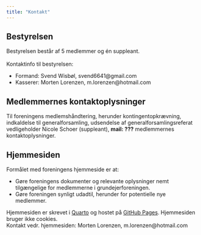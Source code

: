 ```yaml
---
title: "Kontakt"
---
```



## Bestyrelsen

Bestyrelsen består af 5 medlemmer og én suppleant.\
\
Kontaktinfo til bestyrelsen:

-   Formand: Svend Wisbøl, svend6641@gmail.com
-   Kasserer: Morten Lorenzen, m.lorenzen@hotmail.com



## Medlemmernes kontaktoplysninger

Til foreningens medlemshåndtering, herunder kontingentopkrævning, indkaldelse til generalforsamling, udsendelse af generalforsamlingsreferat vedligeholder Nicole Schoer (suppleant), **mail: ???** medlemmernes kontaktoplysninger.


## Hjemmesiden

Formålet med foreningens hjemmeside er at:

-   Gøre foreningens dokumenter og relevante oplysninger nemt tilgængelige for medlemmerne i grundejerforeningen.
-   Gøre foreningen synligt udadtil, herunder for potentielle nye medlemmer.

Hjemmesiden er skrevet i [Quarto](https://quarto.org/){target="_blank"} og hostet på [GitHub Pages](https://github.com/groennaessebakker/web_groennaesse){target="_blank"}. Hjemmesiden bruger ikke cookies.\
Kontakt vedr. hjemmesiden: Morten Lorenzen, m.lorenzen@hotmail.com 

